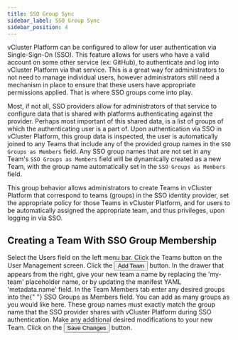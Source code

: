 ```yaml
---
title: SSO Group Sync
sidebar_label: SSO Group Sync
sidebar_position: 4 
---
```



vCluster Platform can be configured to allow for user authentication via Single-Sign-On (SSO). This feature
allows for users who have a valid account on some other service (ex: GitHub), to authenticate
and log into vCluster Platform via that service. This is a great way for administrators to not need to
manage individual users, however administrators still need a mechanism in place to ensure that
these users have appropriate permissions applied. That is where SSO groups come into play.

Most, if not all, SSO providers allow for administrators of that service to configure data that
is shared with platforms authenticating against the provider. Perhaps most important of this
shared data, is a list of groups of which the authenticating user is a part of. Upon
authentication via SSO in vCluster Platform, this group data is inspected, the user is automatically joined to any
Teams that include any of the provided group names in the `SSO Groups as Members` field.
Any SSO group names that are not set in any Team's `SSO Groups as Members` field will be
dynamically created as a new Team, with the group name automatically set in the `SSO Groups as Members` field.

This group behavior allows administrators to create Teams in vCluster Platform that correspond to teams (groups) in
the SSO identity provider, set the appropriate policy for those Teams in vCluster Platform, and for users to be
automatically assigned the appropriate team, and thus privileges, upon logging in via SSO.

## Creating a Team With SSO Group Membership

<Flow id="create-team-with-sso-group-membership">
  <Step>
    Select the <NavStep>Users</NavStep> field on the left menu bar.
  </Step>
  <Step>
    Click the <NavStep>Teams</NavStep> button on the User Management screen.
  </Step>
  <Step>
    Click the <Button>Add Team</Button> button.
  </Step>
  <Step>
    In the drawer that appears from the right, give your new team a name by
    replacing the 'my-team' placeholder name, or by updating the manifest YAML
    'metadata.name' field.
  </Step>
  <Step>
    In the <Label>Team Members</Label> tab enter any desired groups into the{" "}
    <Label>SSO Groups as Members</Label> field. You can add as many groups as
    you would like here. These group names must exactly match the group name
    that the SSO provider shares with vCluster Platform during SSO authentication.
  </Step>
  <Step>Make any additional desired modifications to your new Team.</Step>
  <Step>
    Click on the <Button>Save Changes</Button> button.
  </Step>
</Flow>
